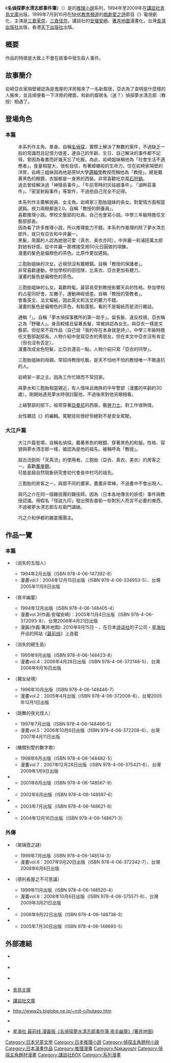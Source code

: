 《'''名偵探夢水清志郎事件簿'''》（{{lang-ja|名探偵夢水清志郎事件ノート}}）是{{nihongo|[[勇嶺薰|勇嶺薰]]|はやみねかおる}}的[[推理小說|推理小說]]系列，1994年至2009年在[[講談社|講談社]][[青鳥文庫|青鳥文庫]]出版。1999年7月到10月在[[NHK教育頻道|NHK教育頻道]]的[[戲劇愛之詩|戲劇愛之詩]]節目《{{nihongo|[[雙胞胎偵探|雙胞胎偵探]]|双子探偵}}》電視劇化，主演是[[三倉茉奈|三倉茉奈]]、[[三倉佳奈|三倉佳奈]]。講談社的[[安瑠安崎|安瑠安崎]]、[[箸井地圖|箸井地圖]]漫畫化，台灣[[長鴻出版社|長鴻出版社]]出版，香港[[天下出版社|天下出版社]]出版。

==概要==
作品的特徵是大致上不會在故事中發生殺人事件。

==故事簡介==

岩崎亞衣家隔壁被認為是鬼屋的洋房搬來了一名新鄰居，亞衣為了查明是什麼樣的人搬來，並且順便看一下洋房的裡面，和新的鄰居名（迷？）偵探夢水清志郎（教授）相遇了。

==登場角色==
===本篇===
;{{nihongo|夢水清志郎|夢水清志郎（ゆめみず きよしろう）}}
:本系列作主角。單身。自稱[[名偵探|名偵探]]，實際上解決了無數的案件，不過缺乏一般的常識而且記憶力很差，連自己的年齡、生日、自己解決的事件都不記得，曾因為看書而好幾天忘了吃飯，為此，岩崎姐妹稱他為「社會生活不適應者」。食量相當大，很有自信，有著蟑螂般的生命力。住在岩崎家隔壁的洋房，岩崎三姐妹因為他是原M大學[[邏輯學|邏輯學]]教授而稱他為「教授」。總是戴著黑色的眼鏡，衣服都是一身黑的西裝。非常喜歡吃京風[[石狩鍋|石狩鍋]]。
:過去曾經解決過「神隱島事件」、「午前零時的灰姑娘事件」、「湖畔莊事件」、「密室射殺事件」等案件，不過他自己完全不記得。

;{{nihongo|岩崎亞衣|岩崎亜衣（いわさき あい）}}
:本系列作主要解說員、女主角。岩崎家三胞胎姐妹的長女。對愛情方面相當遲鈍。視力兩眼都是2.0。自稱「教授的飼養員」。
:喜歡推理小說。學校文藝部的社員，自己也會寫小說。中學三年級時擔任文藝部部長。
:因為看了許多推理小說，所以推理能力不錯。本系列作推理的除了夢水清志郎外，就只有亞衣和中井麗一。
:黑髮，周圍的人認為她很可愛（真衣、美衣亦同），中井麗一和浦田萬太郎對她有好感。從中井麗一那裡接受用50元日圓做的項鍊。
:漫畫的髮色是偏橙色的茶色。比原作更加遲鈍。

;{{nihongo|岩崎真衣|岩崎真衣（いわさき まい）}}
:三胞胎姐妹的次女。近視但沒有戴眼鏡。自稱「教授的保護者」。
:非常喜歡運動，參加學校的田徑隊，比真衣、亞衣更加有體力。
:漫畫的髮色是偏橙色的茶色。

;{{nihongo|岩崎美衣|岩崎美衣（いわさき みい）}}
:三胞胎姐妹的么女。喜歡時髦。最容易受到教授影響天兵的性格。參加學校的占星同好會。左撇子。運動神經很差。自稱「教授的管教者」。
:會看英文、法文報紙，因此英文和法文的聽力不錯。
:漫畫的髮色是偏橙色的茶色，有點蓬鬆。看的不是報紙而是流行雜誌。

;{{nihongo|中井麗一|中井麗一（なかい れいいち）}}
:通稱「{{nihongo|'''一一'''|レーチ}}」。自稱「夢水偵探事務所的第一助手」。留長髮、違反校規，亞衣稱之為「野蠻人」。身高較矮且留著長髮，常被誤認為女生。與亞衣一樣是文藝部，但從來不寫作品（自己說「我的存在本身就是詩」）。中學三年級時擔任文藝部副部長。人物介紹中是寫亞衣的男朋友，但在本文中亞衣沒有肯定（但也沒有否定）。
:漫畫改成金色短髮，比亞衣還高一點。人物介紹只寫「亞衣的同學」。

;{{nihongo|岩崎羽衣|岩崎羽衣（いわさき うい）}}
:三胞胎姐妹的母親。常招待教授吃飯。是天不怕地不怕的教授唯一不敢違抗的人。

;{{nihongo|岩崎一太郎|岩崎一太郎（いわさき いちたろう）}}
:岩崎家一家之主。因為工作忙碌而不常回家。

;{{nihongo|上越警部|上越（じょうえつ）警部}}
:與夢水和三胞胎相當親近，有人情味且微胖的中年警部（漫畫的年齡約30歲）。剛開始遇見夢水時很討厭他，不過後來對他另眼相看。

;{{nihongo|岩清水刑事|岩清水（いわしみず）刑事}}
:上越警部的部下。經常穿著[[亞曼尼|亞曼尼]]的西裝，戴[[勞力士|勞力士]]。對工作很熱情。

;{{nihongo|伊藤真理|伊藤真理（いとう まり）}}
:女性雜誌《{{nihongo|SE·SHIMA|セ・シーマ}}》的編輯。駕駛技術很好但絕對不是安全駕駛。

===大江戶篇===
;{{nihongo|夢水清志郎左右衛門|夢水清志郎左右衛門（ゆめみず きよしろうざえもん）}}
:大江戶篇登場，自稱名偵探。戴著黑色的眼鏡、穿著黑色的和服。性格、容貌與夢水清志郎一樣，被認為是他的祖先。被稱呼為「教授」。

;{{nihongo|中村巧之介|中村巧之介（なかむら たくみのすけ）}}
:超古流劍術「天真流」的使用者。三胞胎（亞衣、真衣、美衣）的房客之一。喜歡[[蕎麥麵|蕎麥麵]]。
:可能是超自然現象研究會初代會長中村巧的祖先。

;{{nihongo|繪者|絵者（えしゃ）}}
:三胞胎的房客之一。與眾不同的畫家。畫畫非常棒，不過畫中不會出現人。

;{{nihongo|伊都|ゐつ}}
:與巧之介在同一個雜技團的雜技師。因為{{link-ja|大入道|大入道}}（日本各地傳言的妖怪）事件與教授認識。用假名「怪盜九印」發出預告書偷一些對別人而言不必要的東西，不過被夢水清志郎左右衛門識破。

;{{nihongo|寶|宝（たから）}}
:巧之介和伊都的雜耍團團主。

==作品一覽==
===本篇===
*{{lang|ja|そして五人がいなくなる}}（消失的五個人）
**1994年2月出版（ISBN 978-4-06-147392-8）
**漫畫vol.1：2004年12月15日出版（ISBN 978-4-06-334953-5）、台灣2005年11月8日出版
*{{lang|ja|亡霊（ゴースト）は夜歩く}}（夜半幽靈）
**1994年12月出版（ISBN 978-4-06-148405-4）
**漫畫vol.3(作画:安瑠安崎)：2005年11月4日出版（ISBN 978-4-06-372093-8）、台灣2006年4月21日出版
**漫画(作画:箸井地图): 2010年9月15日 - ，在日本[[讲谈社|讲谈社]]的子公司・[[星海社|星海社]]开设的网站《[[最前线|最前线]]》上连载
*{{lang|ja|消える総生島}}（消失的總生島）
**1995年9月出版（ISBN 978-4-06-148423-8）
**漫畫vol.4：2006年4月28日出版（ISBN 978-4-06-372148-5）、台灣2006年9月16日出版
*{{lang|ja|魔女の隠れ里}}（魔女祕境）
**1996年10月出版（ISBN 978-4-06-148446-7）
**漫畫vol.2：2005年4月出版（ISBN 978-4-06-372006-8）、台灣2005年12月1日出版
*{{lang|ja|踊る夜光怪人}}（跳舞的夜光怪人）
**1997年7月出版（ISBN 978-4-06-148466-5）
**漫畫vol.5：2006年10月6日出版（ISBN 978-4-06-372208-6）、台灣2007年4月11日出版
*{{lang|ja|機巧館のかぞえ唄}}（機關別墅的數字歌）
**1998年6月出版（ISBN 978-4-06-148482-5）
**漫畫vol.7：2007年12月28日出版（ISBN 978-4-06-375421-6）、台灣2009年1月9日出版
*{{lang|ja|人形は笑わない}}
**2001年8月出版（ISBN 978-4-06-148567-9）
*{{lang|ja|『ミステリーの館』へ、ようこそ}}
**2002年8月出版（ISBN 978-4-06-148597-6）
*{{lang|ja|あやかし修学旅行 鵺のなく夜}}
**2003年7月出版（ISBN 978-4-06-148621-8）
*{{lang|ja|笛吹き男とサクセス塾の秘密}}
**2004年12月16日出版（ISBN 978-4-06-148671-3）

===外傳===
*{{lang|ja|ギヤマン壺の謎}}（玻璃壺之謎）
**1999年7月出版（ISBN 978-4-06-148514-3）
**漫畫vol.6：2007年9月20日出版（ISBN 978-4-06-372342-7）、台灣2008年6月6日出版
*{{lang|ja|徳利長屋の怪}}（德利長屋之不可思議）
**1999年11月出版（ISBN 978-4-06-148520-4）
**漫畫vol.8：2008年10月6日出版（ISBN 978-4-06-375571-8）、台灣2009年3月21日出版
*{{lang|ja|ハワイ幽霊城の謎}}
**2006年9月22日出版（ISBN 978-4-06-148738-3）
*{{lang|ja|オリエント急行とパンドラの匣}}
**2005年7月30日出版（ISBN 978-4-06-148693-5）

==外部連結==
*{{ja}}[https://web.archive.org/web/20080714161144/http://park1.aeonnet.ne.jp/~hayamine/kaoru.html {{lang|ja|はやみねかおる@}}]
*{{ja}}[https://web.archive.org/web/20080804023054/http://park1.aeonnet.ne.jp/~hayamine/index2.html {{lang|ja|新・はやみねかおる@}}]
*{{ja}}[https://web.archive.org/web/20080913184456/http://onh.web.infoseek.co.jp/pura2/KHtop.html {{lang|ja|はやみねかおるの『拡がるプラレールの世界』}}]
*{{ja}}[https://web.archive.org/web/20090121194330/http://shop.kodansha.jp/bc/aoitori/index.html 青鳥文庫]
*{{ja}}[https://web.archive.org/web/20081216054423/http://shop.kodansha.jp/bc/bunko/index.html 講談社文庫]
*{{ja}}http://www2s.biglobe.ne.jp/~mit-o/hutago.htm{{Wayback|url=http://www2s.biglobe.ne.jp/~mit-o/hutago.htm |date=19991012123536 }}
*{{ja}}[https://web.archive.org/web/20081006061611/http://www.nhk.or.jp/drama/archives/futago/ {{lang|ja|双子探偵 NHKドラマ愛の詩}}]
*{{ja}}[http://sai-zen-sen.jp/comics/yoruaruku/ 星海社 最前线 漫画版《名偵探夢水清志郎事件簿 夜半幽靈》(箸井地图)] {{Wayback|url=http://sai-zen-sen.jp/comics/yoruaruku/ |date=20200925064602 }}

{{漫畫賞
|Title= [[講談社漫畫賞|講談社漫畫賞]]兒童部門
|Color= #EB93DB
|Year= 第33回 平成21年度
|Manga= 《名偵探夢水清志郎事件簿》<br />[[勇嶺薰|勇嶺薰]]、[[安瑠安崎|安瑠安崎]]
|Previous year= 第32回 平成20年度
|Previous= 《[[守護甜心!|守護甜心!]]》<br />[[PEACH-PIT|PEACH-PIT]]
|Next year= 第34回 平成22年度
|Next= -
}}

{{DEFAULTSORT:Meitantei Yumemizu Kiyoshirou Jiken Note}}
[[Category:日本兒童文學|Category:日本兒童文學]]
[[Category:日本推理小說|Category:日本推理小說]]
[[Category:偵探主角題材小說|Category:偵探主角題材小說]]
[[Category:日本漫畫作品|Category:日本漫畫作品]]
[[Category:推理漫畫|Category:推理漫畫]]
[[Category:Nakayoshi|Category:Nakayoshi]]
[[Category:偵探主角題材漫畫|Category:偵探主角題材漫畫]]
[[Category:講談社BOX|Category:講談社BOX]]
[[Category:系列漫畫|Category:系列漫畫]]